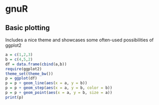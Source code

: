 gnuR
====

Basic plotting
--------------
Includes a nice theme and showcases some often-used possibilities of ggplot2 

```r
a = c(1,2,3)
b = c(4,5,2)
df = data.frame(cbind(a,b))
require(ggplot2)
theme_set(theme_bw()) 
p = ggplot(df)
p = p + geom_line(aes(x = a, y = b))
p = p + geom_step(aes(x = a, y = b, color = b))
p = p + geom_point(aes(x = a, y = b, size = a))
print(p)
```





